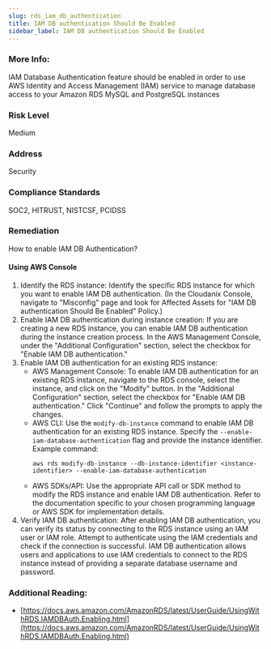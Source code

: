 ```yaml
---
slug: rds_iam_db_authentication
title: IAM DB authentication Should Be Enabled
sidebar_label: IAM DB authentication Should Be Enabled
---
```


### More Info:

IAM Database Authentication feature should be enabled in order to use AWS Identity and Access Management (IAM) service to manage database access to your Amazon RDS MySQL and PostgreSQL instances

### Risk Level

Medium

### Address

Security

### Compliance Standards

SOC2, HITRUST, NISTCSF, PCIDSS

### Remediation

How to enable IAM DB Authentication?

#### Using AWS Console

1. Identify the RDS instance: Identify the specific RDS instance for which you want to enable IAM DB authentication.
    (In the Cloudanix Console, navigate to "Misconfig" page and look for Affected Assets for "IAM DB authentication Should Be Enabled" Policy.)
2. Enable IAM DB authentication during instance creation: If you are creating a new RDS instance, you can enable IAM DB authentication during the instance creation process. In the AWS Management Console, under the "Additional Configuration" section, select the checkbox for "Enable IAM DB authentication."
3. Enable IAM DB authentication for an existing RDS instance:
   - AWS Management Console: To enable IAM DB authentication for an existing RDS instance, navigate to the RDS console, select the instance, and click on the "Modify" button. In the "Additional Configuration" section, select the checkbox for "Enable IAM DB authentication." Click "Continue" and follow the prompts to apply the changes.
   - AWS CLI: Use the `modify-db-instance` command to enable IAM DB authentication for an existing RDS instance. Specify the `--enable-iam-database-authentication` flag and provide the instance identifier. Example command: 
     ```
     aws rds modify-db-instance --db-instance-identifier <instance-identifier> --enable-iam-database-authentication
     ```
   - AWS SDKs/API: Use the appropriate API call or SDK method to modify the RDS instance and enable IAM DB authentication. Refer to the documentation specific to your chosen programming language or AWS SDK for implementation details.
4. Verify IAM DB authentication: After enabling IAM DB authentication, you can verify its status by connecting to the RDS instance using an IAM user or IAM role. Attempt to authenticate using the IAM credentials and check if the connection is successful. IAM DB authentication allows users and applications to use IAM credentials to connect to the RDS instance instead of providing a separate database username and password.

### Additional Reading:

- [https://docs.aws.amazon.com/AmazonRDS/latest/UserGuide/UsingWithRDS.IAMDBAuth.Enabling.html](https://docs.aws.amazon.com/AmazonRDS/latest/UserGuide/UsingWithRDS.IAMDBAuth.Enabling.html) 

